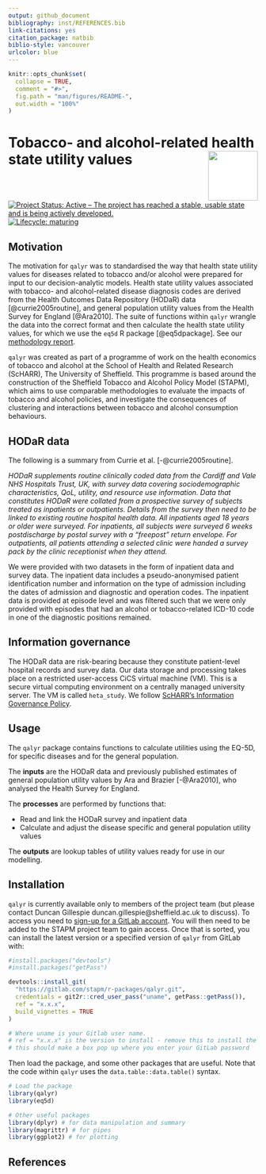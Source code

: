 ```yaml
---
output: github_document
bibliography: inst/REFERENCES.bib
link-citations: yes
citation_package: natbib
biblio-style: vancouver
urlcolor: blue
---
```


<!-- README.md is generated from README.Rmd. Please edit that file -->

```r
knitr::opts_chunk$set(
  collapse = TRUE,
  comment = "#>",
  fig.path = "man/figures/README-",
  out.width = "100%"
)
```
# Tobacco- and alcohol-related health state utility values <img src="logo.png" align="right" style="padding-left:10px;background-color:white;" width="100" height="100" />

<!-- badges: start -->
[![Project Status: Active – The project has reached a stable, usable state and is being actively developed.](https://www.repostatus.org/badges/latest/active.svg)](https://www.repostatus.org/#active)
[![Lifecycle: maturing](https://img.shields.io/badge/lifecycle-maturing-blue.svg)](https://www.tidyverse.org/lifecycle/#maturing)
<!-- badges: end -->

## Motivation
The motivation for `qalyr` was to standardised the way that health state utility values for diseases related to tobacco and/or alcohol were prepared for input to our decision-analytic models. Health state utility values associated with tobacco- and alcohol-related disease diagnosis codes are derived from the Health Outcomes Data Repository (HODaR) data [@currie2005routine], and general population utility values from the Health Survey for England [@Ara2010]. The suite of functions within `qalyr` wrangle the data into the correct format and then calculate the health state utility values, for which we use the `eq5d` R package [@eq5dpackage]. See our [methodology report](https://stapm.gitlab.io/model-inputs/utility_report/qaly_estimation_report.pdf).            

`qalyr` was created as part of a programme of work on the health economics of tobacco and alcohol at the School of Health and Related Research (ScHARR), The University of Sheffield. This programme is based around the construction of the Sheffield Tobacco and Alcohol Policy Model (STAPM), which aims to use comparable methodologies to evaluate the impacts of tobacco and alcohol policies, and investigate the consequences of clustering and interactions between tobacco and alcohol consumption behaviours.   

## HODaR data
The following is a summary from Currie et al. [-@currie2005routine].  

*HODaR supplements routine clinically coded data from the Cardiff and Vale NHS Hospitals Trust, UK, with survey data covering sociodemographic characteristics, QoL, utility, and resource use information. Data that constitutes HODaR were collated from a prospective survey of subjects treated as inpatients or outpatients. Details from the survey then need to be linked to existing routine hospital health data. All inpatients aged 18 years or older were surveyed. For inpatients, all subjects were surveyed 6 weeks postdischarge by postal survey with a “freepost” return envelope. For outpatients, all patients attending a selected clinic were handed a survey pack by the clinic receptionist when they attend.*  

We were provided with two datasets in the form of inpatient data and survey data. The inpatient data includes a pseudo-anonymised patient identification number and information on the type of admission including the dates of admission and diagnostic and operation codes. The inpatient data is provided at episode level and was filtered such that we were only provided with episodes that had an alcohol or tobacco-related ICD-10 code in one of the diagnostic positions remained.  

## Information governance
The HODaR data are risk-bearing because they constitute patient-level hospital records and survey data. Our data storage and processing takes place on a restricted user-access CiCS virtual machine (VM). This is a secure virtual computing environment on a centrally managed university server. The VM is called `heta_study`. We follow [ScHARR's Information Governance Policy](https://www.sheffield.ac.uk/scharr/research/igov/policy00).   

## Usage
The `qalyr` package contains functions to calculate utilities using the EQ-5D, for specific diseases and for the general population.  

The **inputs** are the HODaR data and previously published estimates of general population utility values by Ara and Brazier [-@Ara2010], who analysed the Health Survey for England.    

The **processes** are performed by functions that:    

- Read and link the HODaR survey and inpatient data  
- Calculate and adjust the disease specific and general population utility values    

The **outputs** are lookup tables of utility values ready for use in our modelling.   

## Installation
`qalyr` is currently available only to members of the project team (but please contact Duncan Gillespie duncan.gillespie@sheffield.ac.uk to discuss). To access you need to [sign-up for a GitLab account](https://gitlab.com/). You will then need to be added to the STAPM project team to gain access. Once that is sorted, you can install the latest version or a specified version of `qalyr` from GitLab with:     

```r
#install.packages("devtools")
#install.packages("getPass")

devtools::install_git(
  "https://gitlab.com/stapm/r-packages/qalyr.git", 
  credentials = git2r::cred_user_pass("uname", getPass::getPass()),
  ref = "x.x.x",
  build_vignettes = TRUE
)

# Where uname is your Gitlab user name.
# ref = "x.x.x" is the version to install - remove this to install the latest version
# this should make a box pop up where you enter your GitLab password
```

Then load the package, and some other packages that are useful. Note that the code within `qalyr` uses the `data.table::data.table()` syntax.  

```r
# Load the package
library(qalyr)
library(eq5d)

# Other useful packages
library(dplyr) # for data manipulation and summary
library(magrittr) # for pipes
library(ggplot2) # for plotting
```

## References

